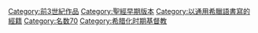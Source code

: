 {{Commons category|Septuagint}}
{{Main}}

[[Category:前3世紀作品|Category:前3世紀作品]]
[[Category:聖經早期版本|Category:聖經早期版本]]
[[Category:以通用希臘語書寫的經籍|Category:以通用希臘語書寫的經籍]]
[[Category:名数70|Category:名数70]]
[[Category:希腊化时期基督教|Category:希腊化时期基督教]]